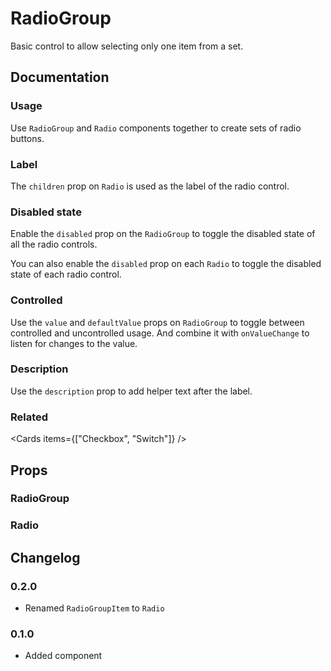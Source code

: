 
# RadioGroup

Basic control to allow selecting only one item from a set.

## Documentation

### Usage

Use `RadioGroup` and `Radio` components together to create sets of radio buttons.

<Demo component="radio-group/usage" />

### Label

The `children` prop on `Radio` is used as the label of the radio control.

<Demo component="radio-group/label-usage" />

### Disabled state

Enable the `disabled` prop on the `RadioGroup` to toggle the disabled state of all the radio controls.

<Demo component="radio-group/disabled-group-usage" />

You can also enable the `disabled` prop on each `Radio` to toggle the disabled state of each radio control.

<Demo component="radio-group/disabled-usage" />

### Controlled

Use the `value` and `defaultValue` props on `RadioGroup` to toggle between controlled and uncontrolled usage. And combine it with `onValueChange` to listen for changes to the value.

<Demo component="radio-group/controlled-usage" />

### Description

Use the `description` prop to add helper text after the label.

<Demo component="radio-group/description-usage" />

### Related

<Cards items={["Checkbox", "Switch"]} />

## Props

### RadioGroup

<PropsTable component="RadioGroup" />

### Radio

<PropsTable component="Radio" />

## Changelog

### 0.2.0

- Renamed `RadioGroupItem` to `Radio`

### 0.1.0

- Added component
